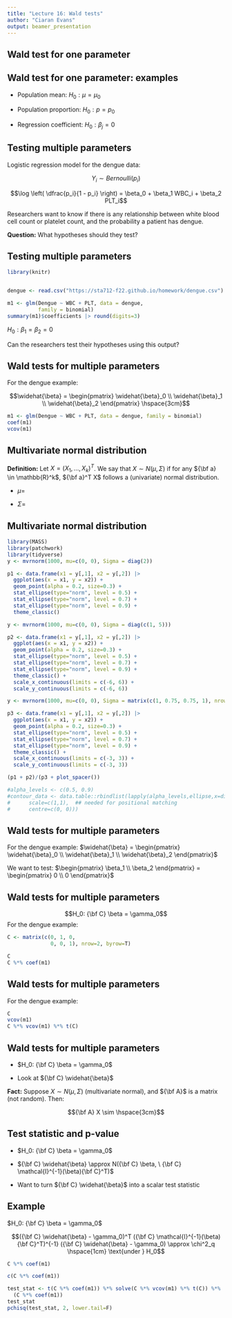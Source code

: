 ```yaml
---
title: "Lecture 16: Wald tests"
author: "Ciaran Evans"
output: beamer_presentation
---
```


## Wald test for one parameter

## Wald test for one parameter: examples

* Population mean: $H_0: \mu = \mu_0$

\vspace{1.5cm}

* Population proportion: $H_0: p= p_0$

\vspace{1.5cm}

* Regression coefficient: $H_0: \beta_j = 0$

\vspace{2cm}

## Testing multiple parameters

Logistic regression model for the dengue data:

$$Y_i \sim Bernoulli(p_i)$$

$$\log \left( \dfrac{p_i}{1 - p_i} \right) = \beta_0 + \beta_1 WBC_i + \beta_2 PLT_i$$

Researchers want to know if there is any relationship between white blood cell count or platelet count, and the probability a patient has dengue. 

**Question:** What hypotheses should they test?

\vspace{2cm}

## Testing multiple parameters

```r
library(knitr)


dengue <- read.csv("https://sta712-f22.github.io/homework/dengue.csv")
```

```r
m1 <- glm(Dengue ~ WBC + PLT, data = dengue, 
          family = binomial)
summary(m1)$coefficients |> round(digits=3)
```

$H_0: \beta_1 = \beta_2 =0$

Can the researchers test their hypotheses using this output?

\vspace{4cm}

## Wald tests for multiple parameters

For the dengue example:

$$\widehat{\beta} = \begin{pmatrix} \widehat{\beta}_0 \\ \widehat{\beta}_1 \\ \widehat{\beta}_2 \end{pmatrix} \hspace{3cm}$$

```r
m1 <- glm(Dengue ~ WBC + PLT, data = dengue, family = binomial)
coef(m1)
vcov(m1)
```

## Multivariate normal distribution

**Definition:** Let $X = (X_1,...,X_k)^T$. We say that $X \sim N(\mu, \Sigma)$ if for any ${\bf a} \in \mathbb{R}^k$, ${\bf a}^T X$ follows a (univariate) normal distribution.

* $\mu =$

\vspace{2cm}

* $\Sigma =$

\vspace{2cm}

## Multivariate normal distribution

```r
library(MASS)
library(patchwork)
library(tidyverse)
y <- mvrnorm(1000, mu=c(0, 0), Sigma = diag(2))

p1 <- data.frame(x1 = y[,1], x2 = y[,2]) |>
  ggplot(aes(x = x1, y = x2)) +
  geom_point(alpha = 0.2, size=0.3) +
  stat_ellipse(type="norm", level = 0.5) +
  stat_ellipse(type="norm", level = 0.7) +
  stat_ellipse(type="norm", level = 0.9) +
  theme_classic()

y <- mvrnorm(1000, mu=c(0, 0), Sigma = diag(c(1, 5)))

p2 <- data.frame(x1 = y[,1], x2 = y[,2]) |>
  ggplot(aes(x = x1, y = x2)) +
  geom_point(alpha = 0.2, size=0.3) +
  stat_ellipse(type="norm", level = 0.5) +
  stat_ellipse(type="norm", level = 0.7) +
  stat_ellipse(type="norm", level = 0.9) +
  theme_classic() +
  scale_x_continuous(limits = c(-6, 6)) +
  scale_y_continuous(limits = c(-6, 6))

y <- mvrnorm(1000, mu=c(0, 0), Sigma = matrix(c(1, 0.75, 0.75, 1), nrow=2))

p3 <- data.frame(x1 = y[,1], x2 = y[,2]) |>
  ggplot(aes(x = x1, y = x2)) +
  geom_point(alpha = 0.2, size=0.3) +
  stat_ellipse(type="norm", level = 0.5) +
  stat_ellipse(type="norm", level = 0.7) +
  stat_ellipse(type="norm", level = 0.9) +
  theme_classic() +
  scale_x_continuous(limits = c(-3, 3)) +
  scale_y_continuous(limits = c(-3, 3))

(p1 + p2)/(p3 + plot_spacer())

#alpha_levels <- c(0.5, 0.9)
#contour_data <- data.table::rbindlist(lapply(alpha_levels,ellipse,x=diag(2),
#      scale=c(1,1),  ## needed for positional matching
#      centre=c(0, 0)))
```

## Wald tests for multiple parameters

For the dengue example: $\widehat{\beta} = \begin{pmatrix} \widehat{\beta}_0 \\ \widehat{\beta}_1 \\ \widehat{\beta}_2 \end{pmatrix}$

We want to test: $\begin{pmatrix} \beta_1 \\ \beta_2 \end{pmatrix} = \begin{pmatrix} 0 \\ 0 \end{pmatrix}$

\vspace{5cm}

## Wald tests for multiple parameters

$$H_0: {\bf C} \beta = \gamma_0$$
For the dengue example:

```r
C <- matrix(c(0, 1, 0,
              0, 0, 1), nrow=2, byrow=T)

C
C %*% coef(m1)
```

## Wald tests for multiple parameters

For the dengue example:

```r
C
vcov(m1)
C %*% vcov(m1) %*% t(C)
```



## Wald tests for multiple parameters

* $H_0: {\bf C} \beta = \gamma_0$

* Look at ${\bf C} \widehat{\beta}$

**Fact:** Suppose $X \sim N(\mu, \Sigma)$ (multivariate normal), and ${\bf A}$ is a matrix (not random). Then:

$${\bf A} X \sim \hspace{3cm}$$

\vspace{3cm}

## Test statistic and p-value

* $H_0: {\bf C} \beta = \gamma_0$

* ${\bf C} \widehat{\beta} \approx N({\bf C} \beta, \ {\bf C} \mathcal{I}^{-1}(\beta){\bf C}^T)$

* Want to turn ${\bf C} \widehat{\beta}$ into a scalar test statistic

\vspace{5cm}

## Example

$H_0: {\bf C} \beta = \gamma_0$

\vspace{-0.5cm}

$$({\bf C} \widehat{\beta} - \gamma_0)^T ({\bf C} \mathcal{I}^{-1}(\beta) {\bf C}^T)^{-1} ({\bf C} \widehat{\beta} - \gamma_0) \approx \chi^2_q \hspace{1cm} \text{under } H_0$$

```r
C %*% coef(m1)
```

```r
c(C %*% coef(m1))
```



```r
test_stat <- t(C %*% coef(m1)) %*% solve(C %*% vcov(m1) %*% t(C)) %*%
  (C %*% coef(m1))
test_stat
pchisq(test_stat, 2, lower.tail=F)
```




